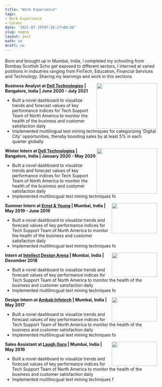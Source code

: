 ```yaml
---
title: "Work Experience"
tags:
- Work Experience
- Career
date: '2021-07-19T07:28:27+08:00'
slug: magna
layout: post
math: no
draft: no
---
```

#### 

Born and brought up in Mumbai, India, I completed my schooling from Bombay Scottish Scho get exposed to different sectors, I interned at varied positions in indsutries ranging from FinTech, Education, Financial Services and Technology. Sharing my learnings and work in this sections

<img align="right" top="1200" width="200" height="150" topmargin="5000" src="/images/dell.png">

**Business Analyst at [Dell Technologies](https://www.delltechnologies.com/en-gb/index.htm) | Bangalore, India | June 2020 - July 2021**

* Built a novel dashboard to visualize trends and forecast values of key performance indices for Tech Support Team of North America to monitor the health of the business and customer satisfaction daily
* Implemented multilingual text mining techniques for categorizing ‘Digital City’ opportunities, thereby boosting sales by at least 5% in each quarter globally
 
 <!--p align="center">  1 </p-->
 
<!--img align="left" width="200" height="150" src="dell2.png"-->

<img align="right" top="1200" width="200" height="150" topmargin="5000" src="/images/dell.png">

**Winter Intern at [Dell Technologies](https://www.delltechnologies.com/en-gb/index.htm) | Bangalore, India | January 2020 - May 2020**

* Built a novel dashboard to visualize trends and forecast values of key performance indices for Tech Support Team of North America to monitor the health of the business and customer satisfaction daily
* Implemented multilincgual text mining techniques fo 



<!--p align="center">  2 </p-->
 
<img align="right" width="150" height="100" src="/images/EY.png">

**Summer Intern at [Ernst & Young](https://www.ey.com/en_in) | Mumbai, India | May 2019 - June 2019**

* Built a novel dashboard to visualize trends and forecast values of key performance indices for Tech Support Team of North America to monitor the health of the business and customer satisfaction daily
* Implemented multilincgual text mining techniques fo 


<img align="right" width="150" height="80" src="/images/intellect.png">

**Intern at [Intellect Design Arena](https://www.intellectdesign.com/about-us) | Mumbai, India | December 2018**

* Built a novel dashboard to visualize trends and forecast values of key performance indices for Tech Support Team of North America to monitor the health of the business and customer satisfaction daily
* Implemented multilincgual text mining techniques fo 


<img align="right" width="150" height="80" src="/images/ambab.jpg">

**Design Intern at [Ambab Infotech](https://www.ambab.com/) | Mumbai, India | May 2017**

* Built a novel dashboard to visualize trends and forecast values of key performance indices for Tech Support Team of North America to monitor the health of the business and customer satisfaction daily
* Implemented multilincgual text mining techniques fo

<img align="right" width="150" height="80" src="/images/laughguru.png">

**Sales Assistant at [Laugh Guru](https://www.laughguru.com/#/) | Mumbai, India | May 2016**

* Built a novel dashboard to visualize trends and forecast values of key performance indices for Tech Support Team of North America to monitor the health of the business and customer satisfaction daily
* Implemented multilincgual text mining techniques f




